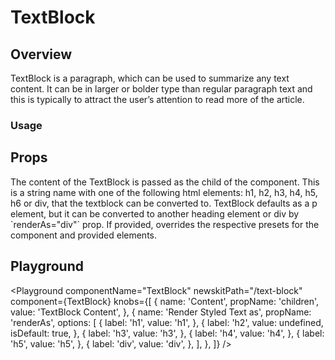 


# TextBlock

## Overview

TextBlock is a paragraph, which can be used to summarize any text content. It can be in larger or bolder type than regular paragraph text and this is typically to attract the user’s attention to read more of the article.

### Usage

## Props

<LegacyBlock marginTop="sizing040">
  <Prop name="children" type="string" required>
    The content of the TextBlock is passed as the child of the component.
  </Prop>
  <Prop name="renderAs" type="'h1' | 'h2' | 'h3' | 'h4' | 'h5' | 'h6' | 'div'" default="p">
    This is a string name with one of the following html elements: h1, h2, h3, h4, h5, h6 or div, that the textblock can be converted to.
    TextBlock defaults as a p element, but it can be converted to another heading element or div by `renderAs="div"` prop.
  </Prop>
  <Prop name="overrides" type="object">
    If provided, overrides the respective presets for the component and provided elements.
  </Prop>
</LegacyBlock>

## Playground

<Playground
  componentName="TextBlock"
  newskitPath="/text-block"
  component={TextBlock}
  knobs={[
    {
      name: 'Content',
      propName: 'children',
      value: 'TextBlock Content',
    },
    {
      name: 'Render Styled Text as',
      propName: 'renderAs',
      options: [
        {
          label: 'h1',
          value: 'h1',
        },
        {
          label: 'h2',
          value: undefined,
          isDefault: true,
        },
        {
          label: 'h3',
          value: 'h3',
        },
        {
          label: 'h4',
          value: 'h4',
        },
        {
          label: 'h5',
          value: 'h5',
        },
        {
          label: 'div',
          value: 'div',
        },
      ],
    },
  ]}
/>
